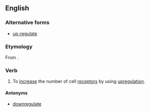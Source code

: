 ==English==
{{wikipedia}}

===Alternative forms===
* [[up-regulate]]

===Etymology===
From {{prefix|up|regulate}}.

===Verb===
{{en-verb|upregulat|ing}}

# {{context|biology}} To [[increase]] the number of cell [[receptor]]s by using [[upregulation]].

====Antonyms====
* [[downregulate]]